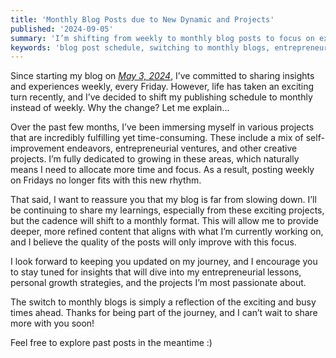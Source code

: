 ```yaml
---
title: 'Monthly Blog Posts due to New Dynamic and Projects'
published: '2024-09-05'
summary: 'I’m shifting from weekly to monthly blog posts to focus on exciting self-improvement and entrepreneurial projects. Stay tuned for insightful updates on my journey, shared every month!'
keywords: 'blog post schedule, switching to monthly blogs, entrepreneurship projects, self-improvement journey, focus on projects, personal growth, blog update, monthly content'
---
```


Since starting my blog on [_May 3, 2024_](https://bakir.dev/blog/why-im-starting-this-blog-journey-into-purpose), I’ve committed to sharing insights and experiences weekly, every Friday. However, life has taken an exciting turn recently, and I’ve decided to shift my publishing schedule to monthly instead of weekly. Why the change? Let me explain...

Over the past few months, I’ve been immersing myself in various projects that are incredibly fulfilling yet time-consuming. These include a mix of self-improvement endeavors, entrepreneurial ventures, and other creative projects. I’m fully dedicated to growing in these areas, which naturally means I need to allocate more time and focus. As a result, posting weekly on Fridays no longer fits with this new rhythm.

That said, I want to reassure you that my blog is far from slowing down. I’ll be continuing to share my learnings, especially from these exciting projects, but the cadence will shift to a monthly format. This will allow me to provide deeper, more refined content that aligns with what I’m currently working on, and I believe the quality of the posts will only improve with this focus.

I look forward to keeping you updated on my journey, and I encourage you to stay tuned for insights that will dive into my entrepreneurial lessons, personal growth strategies, and the projects I’m most passionate about.

The switch to monthly blogs is simply a reflection of the exciting and busy times ahead. Thanks for being part of the journey, and I can’t wait to share more with you soon!

Feel free to explore past posts in the meantime :)
